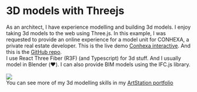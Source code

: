 # 3D models with Threejs

As an architect, I have experience modelling and building 3d models. I enjoy taking 3d models to the web using Three.js. In this example, I was requested to provide an online experience for a model unit for CONHEXA, a private real estate developer. This is the live demo [Conhexa interactive](https://conhexa.netlify.app/). And this is the [GitHub repo](https://github.com/andriusmv/conhexa). 
<br />
I use React Three Fiber (R3F) (and Typescript) for 3d stuff. And I usually model in Blender (❤️). I can also provide BIM models using the IFC.js library.
<br /><br />
<Image src="/conhexa.png" width={800} height={500} />
<br />
You can see more of my 3d modelling skills in my [ArtStation portfolio](https://artstation.com/pantallaverde)
